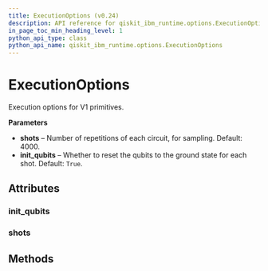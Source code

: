 ```yaml
---
title: ExecutionOptions (v0.24)
description: API reference for qiskit_ibm_runtime.options.ExecutionOptions in qiskit-ibm-runtime v0.24
in_page_toc_min_heading_level: 1
python_api_type: class
python_api_name: qiskit_ibm_runtime.options.ExecutionOptions
---
```


# ExecutionOptions

<Class id="qiskit_ibm_runtime.options.ExecutionOptions" isDedicatedPage={true} github="https://github.com/Qiskit/qiskit-ibm-runtime/tree/stable/0.24/qiskit_ibm_runtime/options/execution_options.py#L40-L52" signature="ExecutionOptions(*args, **kwargs)" modifiers="class">
  Execution options for V1 primitives.

  **Parameters**

  *   **shots** – Number of repetitions of each circuit, for sampling. Default: 4000.
  *   **init\_qubits** – Whether to reset the qubits to the ground state for each shot. Default: `True`.

  ## Attributes

  ### init\_qubits

  <Attribute id="qiskit_ibm_runtime.options.ExecutionOptions.init_qubits" attributeTypeHint="bool" attributeValue="True" />

  ### shots

  <Attribute id="qiskit_ibm_runtime.options.ExecutionOptions.shots" attributeTypeHint="int" attributeValue="4000" />

  ## Methods
</Class>

